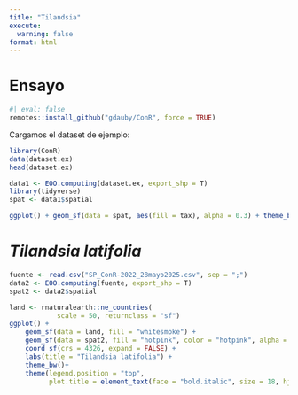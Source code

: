 ```yaml
---
title: "Tilandsia"
execute: 
  warning: false
format: html
---
```


# Ensayo

```r
#| eval: false
remotes::install_github("gdauby/ConR", force = TRUE)
```

Cargamos el dataset de ejemplo:

```r
library(ConR)
data(dataset.ex)
head(dataset.ex)
```

```r
data1 <- EOO.computing(dataset.ex, export_shp = T)
library(tidyverse)
spat <- data1$spatial

ggplot() + geom_sf(data = spat, aes(fill = tax), alpha = 0.3) + theme_bw()
```

# *Tilandsia latifolia*

```r
fuente <- read.csv("SP_ConR-2022_28mayo2025.csv", sep = ";")
data2 <- EOO.computing(fuente, export_shp = T)
spat2 <- data2$spatial

land <- rnaturalearth::ne_countries(
            scale = 50, returnclass = "sf")
ggplot() + 
    geom_sf(data = land, fill = "whitesmoke") +
    geom_sf(data = spat2, fill = "hotpink", color = "hotpink", alpha = 0.8) + 
    coord_sf(crs = 4326, expand = FALSE) +
    labs(title = "Tilandsia latifolia") +
    theme_bw()+
    theme(legend.position = "top",
          plot.title = element_text(face = "bold.italic", size = 18, hjust = 0.5)) 
```